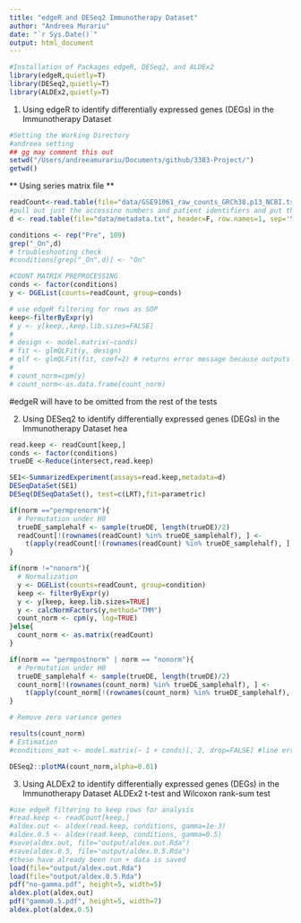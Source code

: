 ```yaml
---
title: "edgeR and DESeq2 Immunotherapy Dataset"
author: "Andreea Murariu"
date: "`r Sys.Date()`"
output: html_document
---
```


```r
#Installation of Packages edgeR, DESeq2, and ALDEx2
library(edgeR,quietly=T) 
library(DESeq2,quietly=T)
library(ALDEx2,quietly=T)
```

1. Using edgeR to identify differentially expressed genes (DEGs) in the Immunotherapy Dataset 
```r
#Setting the Working Directory
#andreea setting
## gg may comment this out 
setwd("/Users/andreeamurariu/Documents/github/3383-Project/")
getwd() 
```

** Using series matrix file **

```r
readCount<-read.table(file="data/GSE91061_raw_counts_GRCh38.p13_NCBI.tsv", header = T, skip=35, sep='\t', row.names = 1)
#pull out just the accessino numbers and patient identifiers and put them in another file
d <- read.table(file="data/metadata.txt", header=F, row.names=1, sep='\t')
```

```r
conditions <- rep("Pre", 109)
grep("_On",d)
# troubleshooting check
#conditions[grep("_On",d)] <- "On"
```


```r
#COUNT MATRIX PREPROCESSING 
conds <- factor(conditions)
y <- DGEList(counts=readCount, group=conds) 

# use edgeR filtering for rows as SOP
keep<-filterByExpr(y) 
# y <- y[keep,,keep.lib.sizes=FALSE] 
# 
# design <- model.matrix(~conds)
# fit <- glmQLFit(y, design)
# qlf <- glmQLFit(fit, coef=2) # returns error message because outputs negative values, which should not be possible in reality (ie. gene expression levels should not be negative values)
# 
# count_norm=cpm(y) 
# count_norm<-as.data.frame(count_norm) 
```
#edgeR will have to be omitted from the rest of the tests

2. Using DESeq2 to identify differentially expressed genes (DEGs) in the Immunotherapy Dataset 
hea
```r
read.keep <- readCount[keep,]
conds <- factor(conditions)
trueDE <-Reduce(intersect,read.keep)

SE1<-SummarizedExperiment(assays=read.keep,metadata=d)
DESeqDataSet(SE1)
DESeq(DESeqDataSet(), test=c(LRT),fit=parametric) 

if(norm =="permprenorm"){
  # Permutation under H0
  trueDE_samplehalf <- sample(trueDE, length(trueDE)/2)
  readCount[!(rownames(readCount) %in% trueDE_samplehalf), ] <-
    t(apply(readCount[!(rownames(readCount) %in% trueDE_samplehalf), ], 1, sample))
}

if(norm !="nonorm"){
  # Normalization
  y <- DGEList(counts=readCount, group=condition)
  keep <- filterByExpr(y)
  y <- y[keep, keep.lib.sizes=TRUE]
  y <- calcNormFactors(y,method="TMM")
  count_norm <- cpm(y, log=TRUE)
}else{
  count_norm <- as.matrix(readCount)
}

if(norm == "permpostnorm" | norm == "nonorm"){
  # Permutation under H0
  trueDE_samplehalf <- sample(trueDE, length(trueDE)/2)
  count_norm[!(rownames(count_norm) %in% trueDE_samplehalf), ] <-
    t(apply(count_norm[!(rownames(count_norm) %in% trueDE_samplehalf), ], 1, sample))
}

# Remove zero variance genes

results(count_norm)
# Estimation
#conditions_mat <- model.matrix(~ 1 + conds)[, 2, drop=FALSE] #line error

```


```r
DESeq2::plotMA(count_norm,alpha=0.01)
```


3. Using ALDEx2 to identify differentially expressed genes (DEGs) in the Immunotherapy Dataset 
ALDEx2 t-test and Wilcoxon rank-sum test
```r
#use edgeR filtering to keep rows for analysis
#read.keep <- readCount[keep,]
#aldex.out <- aldex(read.keep, conditions, gamma=1e-3)
#aldex.0.5 <- aldex(read.keep, conditions, gamma=0.5)
#save(aldex.out, file="output/aldex.out.Rda")
#save(aldex.0.5, file="output/aldex.0.5.Rda")
#these have already been run + data is saved
load(file="output/aldex.out.Rda")
load(file="output/aldex.0.5.Rda")
pdf("no-gamma.pdf", height=5, width=5)
aldex.plot(aldex.out)
pdf("gamma0.5.pdf", height=5, width=7)
aldex.plot(aldex.0.5)
```
